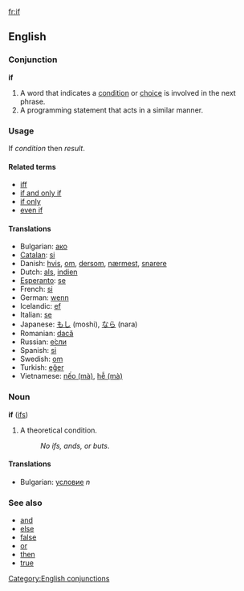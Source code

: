 [[fr:if]]
==English==
===Conjunction===
'''if'''

#A word that indicates a [[condition]] or [[choice]] is involved in the next phrase.
#A programming statement that acts in a similar manner.

===Usage===
If ''condition'' then ''result''.

====Related terms====
*[[iff]]
*[[if and only if]]
*[[if only]]
*[[even if]]

====Translations====
*Bulgarian: [[ако]]
*[[Catalan]]: [[si]]
*Danish: [[hvis]], [[om]], [[dersom]], [[nærmest]], [[snarere]]
*Dutch: [[als]], [[indien]]
*[[Esperanto]]: [[se]]
*French: [[si]]
*German: [[wenn]]
*Icelandic: [[ef]]
*Italian: [[se]]
*Japanese: [[もし]] (moshi), [[なら]] (nara)
*Romanian: [[dacă]]
*Russian: [[если|е́сли]]
*Spanish: [[si]]
*Swedish: [[om]]
*Turkish: [[eğer]]
*Vietnamese: [[nếo|nếo (mà)]], [[hễ|hễ (mà)]]

===Noun===
'''if''' ([[ifs]])

#A theoretical condition.
#:''No ifs, ands, or buts''.

====Translations====
*Bulgarian: [[условие]] ''n''

===See also===
*[[and]]
*[[else]]
*[[false]]
*[[or]]
*[[then]]
*[[true]]

[[Category:English conjunctions]]